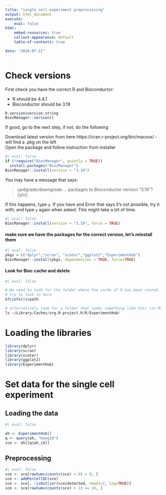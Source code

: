 ```yaml
---
title: "single cell experiment preprocessing"
output: html_document
execute:
    eval: false
html:
    embed-resources: true
    callout-appearance: default
    table-of-contents: true

date: "2024-07-11"
---
```


# Check versions
First check you have the correct R and Bioconductor:

  + R should be 4.4.1
  + Bioconductor should be 3.19
  
```r
R.version$version.string
BiocManager::version()
```

If good, go to the next step, if not, do the following

:::{.callout-note title="update R version" collapse="true"}
Download latest version from here https://cran.r-project.org/bin/macosx/ - will find a .pkg on the left <br/>
Open the package and follow instruction from installer
:::

:::{.callout-note title="reset Bioconductor" collapse="true"}
```r
#| eval: false
if (!require("BiocManager", quietly = TRUE))
  install.packages("BiocManager")
BiocManager::install(version = "3.19")
```

You may have a message that says: <br>

> 
> updgrade/downgrade ... packages to Bioconductor version "3.19"?  [y/n]: 

If this happens, type `y`. If you have and Error that says it's not possible, try it with; and type `y` again when asked. This might take a bit of time. 
```r
#| eval: false
BiocManager::install(version = "3.19", force = TRUE)
```

#### make sure we have the packages for the correct version, let's reinstall them
```r
#| eval: false
pkgs = c("dplyr","scran", "scater","ggplot2","ExperimentHub")
BiocManager::install(pkgs, dependencies = TRUE, force=TRUE)
```

#### Look for Bioc cache and delete
```r
#| eval: false

# We need to look for the folder where the cache of R has been stored.
# try to look in here
bfcinfo()$rpath

# alternatively look for a folder that looks something like this (on Mac)
ls ~/Library/Caches/org.R-project.R/R/ExperimentHub/
```
:::

# Loading the libraries 
```r
library(dplyr)
library(scran)
library(scater)
library(ggplot2)
library(ExperimentHub)
```


# Set data for the single cell experiment
## Loading the data
```r
#| eval: false

eh <- ExperimentHub()
q <- query(eh, "Kang18")
sce <- eh[[q$ah_id]]
```

## Preprocessing
```r
#| eval: false
sce <- sce[rowSums(counts(sce) > 0) > 0, ]
sce <- addPerCellQC(sce)
sce <- sce[, !isOutlier(sce$detected, nmads=2, log=TRUE)]
sce <- sce[rowSums(counts(sce) > 1) >= 10, ]
```


